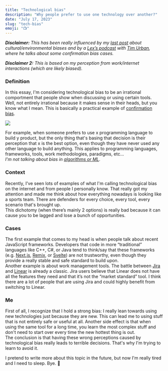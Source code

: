 ```yaml
---
title: "Technological bias"
description: "Why people prefer to use one technology over another?"
date: "July 17, 2023"
slug: "tech-bias"
emoji: "📺"
---
```


***Disclaimer:** This has been really influenced by my [last post](https://www.gustavofior.com/blog/post/glasses) about cultural/environmental biases and by* *a [Lex’s podcast](https://www.youtube.com/watch?v=GkZz2I6sK08) with [Tim Urban](https://waitbutwhy.com/), where he talks about some confirmation bias cases.*
<br/>

***Disclaimer 2:** This is based on my perception from work/internet interactions (which are likely biased).*

### Definition

In this essay, I'm considering technological bias to be an irrational comportment that people show when discussing or using certain tools. Well, not entirely irrational because it makes sense in their heads, but you know what I mean. This is basically a practical example of [confirmation bias](https://en.wikipedia.org/wiki/Confirmation_bias).

![](/images/confirmation-bias.png)

For example, when someone prefers to use x programming language to build y product, but the only thing that's basing that decision is their perception that x is the best option, even though they have never used any other language to build anything. This applies to programming languages, frameworks, tools, work methodologies, paradigms, etc...
<br/>
*I'm not talking about bias in [algorithms or ML](https://fivethirtyeight.com/features/technology-is-biased-too-how-do-we-fix-it/)*.

### Context

Recently, I've seen lots of examples of what I'm calling technological bias on the internet and from people I personally know. That really got my attention and made me think about how everything nowadays is looking like a sports team. There are defenders for every choice, every tool, every scenario that's brought up. 
<br/>
This dichotomy (when there’s mainly 2 options) is really bad because it can cause you to be lagged and lose a bunch of opportunities.

### Cases

The first example that comes to my head is when people talk about recent JavaScript frameworks. Developers that code in more “traditional” languages like C++, C#, or Java tend to think/say that these frameworks (e.g. [Next.js](https://nextjs.org/), [Remix](https://remix.run/), or [Svelte](https://svelte.dev/)) are not trustworthy, even though they provide a really stable and safe standard to build upon.
<br/>
Another example is about work management tools. The battle between [Jira](https://www.atlassian.com/software/jira) and [Linear](https://linear.app/) is already a classic. Jira users believe that Linear does not have all the features they need and that it’s not the “market standard” tool. I think there are a lot of people that are using Jira and could highly benefit from switching to Linear.

### Me

First of all, I recognize that I hold a strong bias: I really lean towards using new technologies just because they are new. This can lead me to using stuff that is not entirely safe or useful at all. Another side effect is that when using the same tool for a long time, you learn the most complex stuff and don't need to start over every time the new hottest thing is out.
<br/>
The conclusion is that having these wrong perceptions caused by technological bias really leads to terrible decisions. That's why I'm trying to learn to avoid it. 
<br/>

I pretend to write more about this topic in the future, but now I'm really tired and I need to sleep. Bye. 🙂
